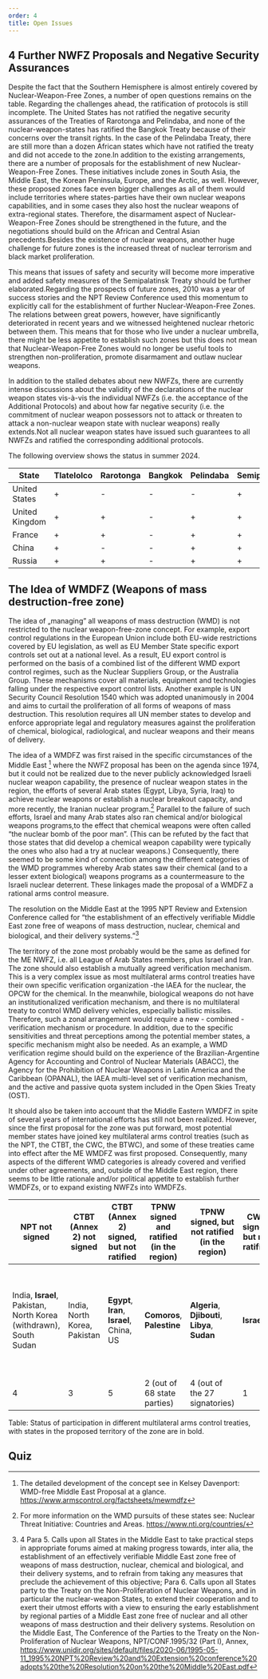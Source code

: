 ---
order: 4
title: Open Issues
---

## 4 Further NWFZ Proposals and Negative Security Assurances

<LectureVideo>

Despite the fact that the Southern Hemisphere is almost entirely covered by Nuclear-Weapon-Free Zones, a number of open questions remains on the table. Regarding the challenges ahead, the ratification of protocols is still incomplete. The United States has not ratified the negative security assurances of the Treaties of Rarotonga and Pelindaba, and none of the nuclear-weapon-states has ratified the Bangkok Treaty because of their concerns over the transit rights. In the case of the Pelindaba Treaty, there are still more than a dozen African states which have not ratified the treaty and did not accede to the zone.In addition to the existing arrangements, there are a number of proposals for the establishment of new Nuclear-Weapon-Free Zones. These initiatives include zones in South Asia, the Middle East, the Korean Peninsula, Europe, and the Arctic, as well. However, these proposed zones face even bigger challenges as all of them would include territories where states-parties have their own nuclear weapons capabilities, and in some cases they also host the nuclear weapons of extra-regional states. Therefore, the disarmament aspect of Nuclear-Weapon-Free Zones should be strengthened in the future, and the negotiations should build on the African and Central Asian precedents.Besides the existence of nuclear weapons, another huge challenge for future zones is the increased threat of nuclear terrorism and black market proliferation.

This means that issues of safety and security will become more imperative and added safety measures of the Semipalatinsk Treaty should be further elaborated.Regarding the prospects of future zones, 2010 was a year of success stories and the NPT Review Conference used this momentum to explicitly call for the establishment of further Nuclear-Weapon-Free Zones. The relations between great powers, however, have significantly deteriorated in recent years and we witnessed heightened nuclear rhetoric between them. This means that for those who live under a nuclear umbrella, there might be less appetite to establish such zones but this does not mean that Nuclear-Weapon-Free Zones would no longer be useful tools to strengthen non-proliferation, promote disarmament and outlaw nuclear weapons.

</LectureVideo>

In addition to the stalled debates about new NWFZs, there are currently intense discussions about the validity of the declarations of the nuclear weapon states vis-à-vis the individual NWFZs (i.e. the acceptance of the Additional Protocols) and about how far negative security (i.e. the commitment of nuclear weapon possessors not to attack or threaten to attack a non-nuclear weapon state with nuclear weapons) really extends.Not all nuclear weapon states have issued such guarantees to all NWFZs and ratified the corresponding additional protocols.

The following overview shows the status in summer 2024.

| State          | Tlatelolco | Rarotonga | Bangkok | Pelindaba | Semipalatinsk |
| -------------- | ---------- | --------- | ------- | --------- | ------------- |
| United States  | +          | -         | -       | -         | +             |
| United Kingdom | +          | +         | -       | +         | +             |
| France         | +          | +         | -       | +         | +             |
| China          | +          | -         | -       | +         | +             |
| Russia         | +          | +         | -       | +         | +             |

## The Idea of WMDFZ (Weapons of mass destruction-free zone)

The idea of „managing” all weapons of mass destruction (WMD) is not restricted to the nuclear weapon-free-zone concept. For example, export control regulations in the European Union include both EU-wide restrictions covered by EU legislation, as well as EU Member State specific export controls set out at a national level. As a result, EU export control is performed on the basis of a combined list of the different WMD export control regimes, such as the Nuclear Suppliers Group, or the Australia Group. These mechanisms cover all materials, equipment and technologies falling under the respective export control lists. Another example is UN Security Council Resolution 1540 which was adopted unanimously in 2004 and aims to curtail the proliferation of all forms of weapons of mass destruction. This resolution requires all UN member states to develop and enforce appropriate legal and regulatory measures against the proliferation of chemical, biological, radiological, and nuclear weapons and their means of delivery.

The idea of a WMDFZ was first raised in the specific circumstances of the Middle East [^1] where the NWFZ proposal has been on the agenda since 1974, but it could not be realized due to the never publicly acknowledged Israeli nuclear weapon capability, the presence of nuclear weapon states in the region, the efforts of several Arab states (Egypt, Libya, Syria, Iraq) to achieve nuclear weapons or establish a nuclear breakout capacity, and more recently, the Iranian nuclear program.[^2] Parallel to the failure of such efforts, Israel and many Arab states also ran chemical and/or biological weapons programs,to the effect that chemical weapons were often called “the nuclear bomb of the poor man”. (This can be refuted by the fact that those states that did develop a chemical weapon capability were typically the ones who also had a try at nuclear weapons.) Consequently, there seemed to be some kind of connection among the different categories of the WMD programmes whereby Arab states saw their chemical (and to a lesser extent biological) weapons programs as a countermeasure to the Israeli nuclear deterrent. These linkages made the proposal of a WMDFZ a rational arms control measure.

The resolution on the Middle East at the 1995 NPT Review and Extension Conference called for “the establishment of an effectively verifiable Middle East zone free of weapons of mass destruction, nuclear, chemical and biological, and their delivery systems.”[^3]

The territory of the zone most probably would be the same as defined for the ME NWFZ, i.e. all League of Arab States members, plus Israel and Iran. The zone should also establish a mutually agreed verification mechanism. This is a very complex issue as most multilateral arms control treaties have their own specific verification organization -the IAEA for the nuclear, the OPCW for the chemical. In the meanwhile, biological weapons do not have an institutionalized verification mechanism, and there is no multilateral treaty to control WMD delivery vehicles, especially ballistic missiles. Therefore, such a zonal arrangement would require a new - combined - verification mechanism or procedure. In addition, due to the specific sensitivities and threat perceptions among the potential member states, a specific mechanism might also be needed. As an example, a WMD verification regime should build on the experience of the Brazilian-Argentine Agency for Accounting and Control of Nuclear Materials (ABACC), the Agency for the Prohibition of Nuclear Weapons in Latin America and the Caribbean (OPANAL), the IAEA multi-level set of verification mechanism, and the active and passive quota system included in the Open Skies Treaty (OST).

It should also be taken into account that the Middle Eastern WMDFZ in spite of several years of international efforts has still not been realized. However, since the first proposal for the zone was put forward, most potential member states have joined key multilateral arms control treaties (such as the NPT, the CTBT, the CWC, the BTWC), and some of these treaties came into effect after the ME WMDFZ was first proposed. Consequently, many aspects of the different WMD categories is already covered and verified under other agreements, and, outside of the Middle East region, there seems to be little rationale and/or political appetite to establish further WMDFZs, or to expand existing NWFZs into WMDFZs.

| NPT not signed                                                    | CTBT (Annex 2) not signed    | CTBT (Annex 2) signed, but not ratified    | TPNW signed and ratified (in the region) | TPNW signed, but not ratified (in the region)   | CWC signed, but not ratified | CWC not signed                      | BTWC signed, but not ratified                      | BTWC not signed                                                                                          |
| ----------------------------------------------------------------- | ---------------------------- | ------------------------------------------ | ---------------------------------------- | ----------------------------------------------- | ---------------------------- | ----------------------------------- | -------------------------------------------------- | -------------------------------------------------------------------------------------------------------- |
| India, **Israel**, Pakistan, North Korea (withdrawn), South Sudan | India, North Korea, Pakistan | **Egypt**, **Iran**, **Israel**, China, US | **Comoros**, **Palestine**               | **Algeria**, **Djibouti**, **Libya**, **Sudan** | **Israel**                   | **Egypt**, North Korea, South Sudan | **Egypt**, Haiti, **Somalia**, **Syria**, Tanzania | Chad, **Comoros**, **Djibouti**, Eritrea, **Israel**, Kiribati, Micronesia, Namibia, South Sudan, Tuvalu |
| 4                                                                 | 3                            | 5                                          | 2 (out of 68 state parties)              | 4 (out of the 27 signatories)                   | 1                            | 3                                   | 5                                                  | 10                                                                                                       |

Table: Status of participation in different multilateral arms control treaties, with states in the proposed territory of the zone are in bold.

## Quiz

<Quiz>
  <Question type="MultipleChoice" question="Which was the first uninhabited area that was declared a Nuclear-Weapon-Free Zone?">
    <Choice value="The Moon and other celestial bodies" />
    <Choice correct value="Antarctica " />
    <Choice value="The seabed" />
    <Choice value="Outer space" />
  </Question>
  <Question
    type="MultipleChoice"
    question="Which Nuclear-Weapon-Free Zone allowed its Parties to carry out explosions of nuclear devices for peaceful purposes?"
  >
    <Choice correct value="Treaty of Tlatelolco" />
    <Choice value=" Treaty of Semipalatinsk" />
    <Choice value="Treaty of Pelindaba" />
    <Choice value="Treaty of Rarotonga" />
  </Question>
  <Question type="MultipleChoice" question="Which Nuclear-Weapon-Free Zone included exclusive economic zones in its territorial scope?">
    <Choice value="Treaty of Semipalatinsk" />
    <Choice value="Treaty of Tlatelolco" />
    <Choice correct value="Treaty of Bangkok" />
    <Choice value=" Treaty of Pelindaba" />
  </Question>
  <Question
    type="MultipleChoice"
    question="Which Nuclear-Weapon-Free Zone required from its Parties to ratify the Convention on the Physical Protection of Nuclear Materials?"
  >
    <Choice value="Treaty of Pelindaba" />
    <Choice value="Treaty of Tlatelolco" />
    <Choice value="Treaty of Bangkok " />
    <Choice correct value="Treaty of Semipalatinsk" />
  </Question>
</Quiz>

[^1]: The detailed development of the concept see in Kelsey Davenport: WMD-free Middle East Proposal at a glance. https://www.armscontrol.org/factsheets/mewmdfz
[^2]: For more information on the WMD pursuits of these states see: Nuclear Threat Initiative: Countries and Areas. https://www.nti.org/countries/
[^3]: 4 Para 5. Calls upon all States in the Middle East to take practical steps in appropriate forums aimed at making progress towards, inter alia, the establishment of an effectively verifiable Middle East zone free of weapons of mass destruction, nuclear, chemical and biological, and their delivery systems, and to refrain from taking any measures that preclude the achievement of this objective; Para 6. Calls upon all States party to the Treaty on the Non-Proliferation of Nuclear Weapons, and in particular the nuclear-weapon States, to extend their cooperation and to exert their utmost efforts with a view to ensuring the early establishment by regional parties of a Middle East zone free of nuclear and all other weapons of mass destruction and their delivery systems. Resolution on the Middle East, The Conference of the Parties to the Treaty on the Non-Proliferation of Nuclear Weapons, NPT/CONF.1995/32 (Part I), Annex, https://www.unidir.org/sites/default/files/2020-06/1995-05-11_1995%20NPT%20Review%20and%20Extension%20conference%20adopts%20the%20Resolution%20on%20the%20Middle%20East.pdf

